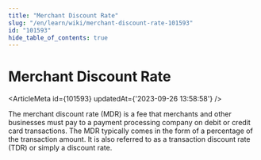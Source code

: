 ```yaml
---
title: "Merchant Discount Rate"
slug: "/en/learn/wiki/merchant-discount-rate-101593"
id: "101593"
hide_table_of_contents: true
---
```



# Merchant Discount Rate

<ArticleMeta id={101593} updatedAt={'2023-09-26 13:58:58'} />
<div className='border-solid border-b border-t-0 my-4 border-[var(--ifm-color-gray-300)]' />

The merchant discount rate (MDR) is a fee that merchants and other businesses must pay to a payment processing company on debit or credit card transactions. The MDR typically comes in the form of a percentage of the transaction amount. It is also referred to as a transaction discount rate (TDR) or simply a discount rate.
